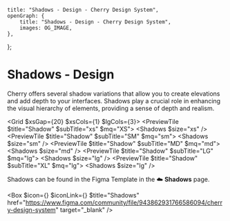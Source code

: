 
	title: "Shadows - Design - Cherry Design System",
	openGraph: {
		title: "Shadows - Design - Cherry Design System",
		images: OG_IMAGE,
	},
};

# Shadows - Design

Cherry offers several shadow variations that allow you to create elevations and add depth to your interfaces. Shadows play a crucial role in enhancing the visual hierarchy of elements, providing a sense of depth and realism.

<Grid $xsGap={20} $xsCols={1} $lgCols={3}>
	<PreviewTile $title="Shadow" $subTitle="xs" $mq="XS">
		<Shadows $size="xs" />
	</PreviewTile>
	<PreviewTile $title="Shadow" $subTitle="SM" $mq="sm">
		<Shadows $size="sm" />
	</PreviewTile>
	<PreviewTile $title="Shadow" $subTitle="MD" $mq="md">
		<Shadows $size="md" />
	</PreviewTile>
	<PreviewTile $title="Shadow" $subTitle="LG" $mq="lg">
		<Shadows $size="lg" />
	</PreviewTile>
	<PreviewTile $title="Shadow" $subTitle="XL" $mq="lg">
		<Shadows $size="lg" />
	</PreviewTile>
</Grid>

Shadows can be found in the Figma Template in the ☁️ **Shadows** page.

<Box
	$icon={<IconFile />}
	$iconLink={<IconFigma />}
	$title="Shadows"
	href="https://www.figma.com/community/file/943862931766586094/cherry-design-system"
	target="_blank"
/>
